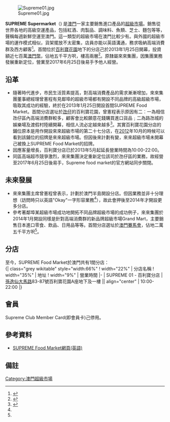 {{refimprove|time=2014-02-08T02:17:08+00:00}}
{{Infobox Company 
|company_name=SUPREME Supermarket
|company_name_en={{lang-pt|Supermercado SUPREME}}
|company_logo= 
|abbreviated_name=
|company_type=[[有限公司|有限公司]]
|num_employees = 約40人
|company_slogan=
|foundation=2013年 (SUPREME Food Market) <br> 2017年 (SUPREME Supermarket)
|location={{Macau}}[[孫逸仙大馬路|孫逸仙大馬路]]83-87號百利寶花園A座地下及一樓
|key_people=<br>
|area_served={{RAEM}}
|industry=[[超級市場|超級市場]]
|parent=
|homepage=(已關閉)
}}

[[File:Supreme01.jpg|thumb]]



'''SUPREME Supermarket'''（{{lang-pt|Supermercado SUPREME}}) 是[[澳門|澳門]]一家主要銷售進口產品的[[超級市場|超級市場]]。銷售從世界各地的高級空運產品，包括紅酒、肉製品、調味料、魚類、芝士、麵包等等，聲稱每週新鮮空運至澳門。這一類型的超級市場在澳門比較少有。與外國的超級市場的運作模式相似，貨架擺放不太密集，店員亦能以英語溝通，務求吸納高端消費群及西方顧客<ref>{{cite news|publisher=[[澳門日報|澳門日報]]|date=2013年2月5日A10版|title=歐美外僱增 高端超市有客|url=http://www.macaodaily.com/html/2013-02/05/content_774736.htm|deadurl=yes|archiveurl=https://web.archive.org/web/20130314045734/http://www.macaodaily.com/html/2013-02/05/content_774736.htm|archivedate=2013年3月14日|accessdate=2014年2月7日}}</ref>。首間位於[[百利寶花園|百利寶花園]]地下的分店己於2013年1月25日開幕，投資額近七百萬[[澳門幣|澳門幣]]，佔地五千平方呎，樓高兩層<ref name="Royal Supermarket heads upmarket with Grand Mart">{{cite news|publisher=Macau Business Daily|date=2013年7月3日|title=Royal Supermarket heads upmarket with Grand Mart|url=http://macaubusinessdaily.com/Business/Royal-Supermarket-heads-upmarket-Grand-Mart|deadurl=yes|archiveurl=https://web.archive.org/web/20140222023056/http://macaubusinessdaily.com/Business/Royal-Supermarket-heads-upmarket-Grand-Mart|archivedate=2014年2月22日|accessdate=2014年2月7日}}</ref>。原隸屬來來集團，因集團業務發展重新定位，營業至2017年6月25日後易手予他人經營。<br>


== 沿革 ==
* 隨著時代進步，市民生活質素提高，對高端消費產品的需求漸漸增加，來來集團董事總經理曾憲程有見鄰埠的超級市場都有開設不同品牌的高級超級市場，吸取其成功的經驗，終於在2013年1月25日開設首間SUPREME Food Market。首間分店選址於[[氹仔|氹仔]]的百利寶花園，曾憲程表示原因有二︰一為相信氹仔區內高端消費群較多，顧客會比較願意花錢購買進口貨品﹔二為路氹城的娛樂場及渡假村陸續開幕，相信人流必定越來越多<ref>{{Cite web |url=http://macaubusinessdaily.com/Business/Royal-Supermarket-targets-expats |title=Royal Supermarket targets expats |accessdate=2014-02-07 |archive-date=2014-02-22 |archive-url=https://web.archive.org/web/20140222022957/http://macaubusinessdaily.com/Business/Royal-Supermarket-targets-expats |dead-url=no }}</ref>。其實百利寶花園分店的鋪位原本是用作開設來來超級市場的第二十七分店，在[[2012|2012]]年10月的時候可以看到該鋪位的招牌是來來超級市場。但因後來計劃有變，來來超級市場未開幕己被換上SUPREME Food Market的招牌。
* 因應客量增長，百利寶分店已於2013年5月起延長營業時間為10:00-22:00。
* 同區高端超市競爭激烈，來來集團決定重新定位該司於氹仔區的業務，故經營至2017年6月25日後易手，Supreme food market的官方網站同步關閉。

== 未來發展 ==
* 來來集團主席曾憲程曾表示，計劃於澳門半島開設分店。但因業務並非十分理想（訪問時只以英語"Okay"一字形容業務<ref name="Royal Supermarket heads upmarket with Grand Mart"/>），故此會押後至2014年才開設更多分店。
* 參考著鄰埠某超級市場成功地開拓不同品牌超級市場的成功例子，來來集團於2014年1月開設同樣是針對高端消費群的新品牌超級市場Grand Mart，主要銷售日本進口零食、飲品、日用品等等。首間分店選址於[[澳門賽馬會|澳門賽馬會]]，佔地二萬五千平方呎<ref name="Royal Supermarket heads upmarket with Grand Mart"/>。

== 分店 ==
至今，SUPREME Food Market於澳門共有1間分店：<br>
{| class="grey wikitable" style="width:66%" 
! width="22%" | 分店名稱
! width="35%" | 地址
! width="9%" | 營業時間
|-
| SUPREME 01 - 百利寶分店
| [[孫逸仙大馬路|孫逸仙大馬路]]83-87號百利寶花園A座地下及一樓 || align="center" | 10:00-22:00
|}


==會員==
Supreme Club Member Card(即會員卡)己停用。


== 參考資料 ==
* [https://web.archive.org/web/20130517084639/http://supremefoodmarket.com.mo/ SUPREME Food Market網頁(英語)]
<div class="references-small">
<references />

</div>
{{澳門超級市場}}

==備註==
<references group="註"/>


[[Category:澳門超級市場|Category:澳門超級市場]]